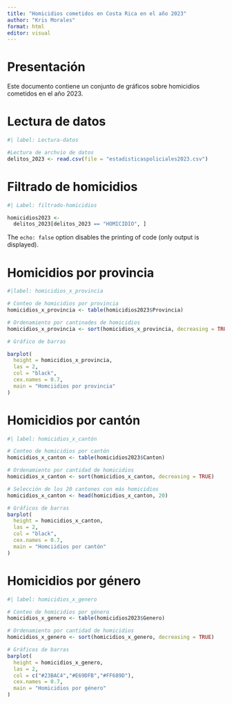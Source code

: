 ---
title: "Homicidios cometidos en Costa Rica en el año 2023"
author: "Kris Morales"
format: html
editor: visual
---

# Presentación

Este documento contiene un conjunto de gráficos sobre homicidios cometidos en el año 2023.

# Lectura de datos

```{r}
#| label: Lectura-datos

#Lectura de archvio de datos
delitos_2023 <- read.csv(file = "estadisticaspoliciales2023.csv")

```

# Filtrado de homicidios

```{r}
#| Label: filtrado-homicidios

homicidios2023 <-
  delitos_2023[delitos_2023 == "HOMICIDIO", ]

```

The `echo: false` option disables the printing of code (only output is displayed).

# Homicidios por provincia

```{r}
#|label: homicidios_x_provincia

# Conteo de homicidios por provincia
homicidios_x_provincia <- table(homicidios2023$Provincia)

# Ordenamiento por cantinades de homicidios
homicidios_x_provincia <- sort(homicidios_x_provincia, decreasing = TRUE)

# Gráfico de barras

barplot(
  height = homicidios_x_provincia,
  las = 2,
  col = "black",
  cex.names = 0.7,
  main = "Homciidios por provincia"
)
```

# Homicidios por cantón

```{r}
#| label: homicidios_x_cantón

# Conteo de homicidios por cantón
homicidios_x_canton <- table(homicidios2023$Canton)

# Ordenamiento por cantidad de homicidios
homicidios_x_canton <- sort(homicidios_x_canton, decreasing = TRUE)

# Selección de los 20 cantones con más homicidios
homicidios_x_canton <- head(homicidios_x_canton, 20)

# Gráficos de barras
barplot(
  height = homicidios_x_canton,
  las = 2,
  col = "black",
  cex.names = 0.7,
  main = "Homciidios por cantón"
)
```

# Homicidios por género

```{r}
#| label: homicidios_x_genero

# Conteo de homicidios por género
homicidios_x_genero <- table(homicidios2023$Genero)

# Ordenamiento por cantidad de homicidios
homicidios_x_genero <- sort(homicidios_x_genero, decreasing = TRUE)

# Gráficos de barras
barplot(
  height = homicidios_x_genero,
  las = 2,
  col = c("#23BAC4","#E69DFB","#FF689D"),
  cex.names = 0.7,
  main = "Homicidios por género"
)
```

